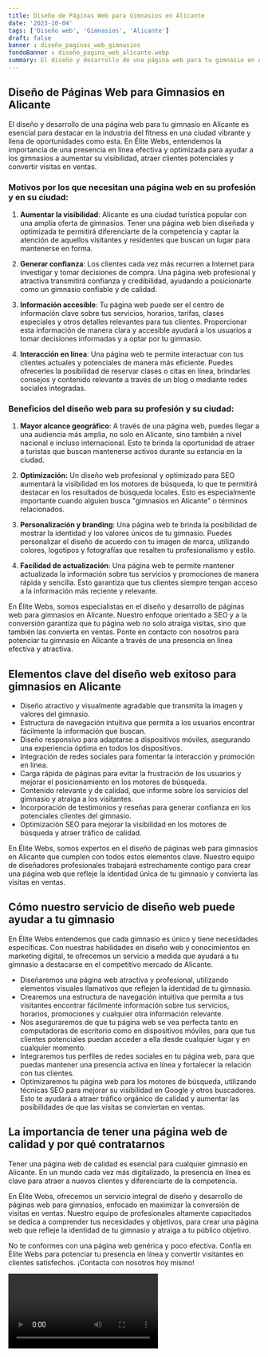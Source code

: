 ```yaml
---
title: Diseño de Páginas Web para Gimnasios en Alicante
date: '2023-10-04'
tags: ['Diseño web', 'Gimnasios', 'Alicante']
draft: false
banner : diseño_paginas_web_gimnasios
fondoBanner : diseño_pagina_web_alicante.webp
summary: El diseño y desarrollo de una página web para tu gimnasio en Alicante es esencial para destacar en la industria del fitness en una ciudad vibrante y llena de oportunidades como esta. En Élite Webs, entendemos la importancia de una presencia en línea efectiva y optimizada para ayudar a los gimnasios a aumentar su visibilidad, atraer clientes potenciales y convertir visitas en ventas.
---
```


## Diseño de Páginas Web para Gimnasios en Alicante

El diseño y desarrollo de una página web para tu gimnasio en Alicante es esencial para destacar en la industria del fitness en una ciudad vibrante y llena de oportunidades como esta. En Élite Webs, entendemos la importancia de una presencia en línea efectiva y optimizada para ayudar a los gimnasios a aumentar su visibilidad, atraer clientes potenciales y convertir visitas en ventas.

### Motivos por los que necesitan una página web en su profesión y en su ciudad:

1. **Aumentar la visibilidad**: Alicante es una ciudad turística popular con una amplia oferta de gimnasios. Tener una página web bien diseñada y optimizada te permitirá diferenciarte de la competencia y captar la atención de aquellos visitantes y residentes que buscan un lugar para mantenerse en forma.

2. **Generar confianza**: Los clientes cada vez más recurren a Internet para investigar y tomar decisiones de compra. Una página web profesional y atractiva transmitirá confianza y credibilidad, ayudando a posicionarte como un gimnasio confiable y de calidad.

3. **Información accesible**: Tu página web puede ser el centro de información clave sobre tus servicios, horarios, tarifas, clases especiales y otros detalles relevantes para tus clientes. Proporcionar esta información de manera clara y accesible ayudará a los usuarios a tomar decisiones informadas y a optar por tu gimnasio.

4. **Interacción en línea**: Una página web te permite interactuar con tus clientes actuales y potenciales de manera más eficiente. Puedes ofrecerles la posibilidad de reservar clases o citas en línea, brindarles consejos y contenido relevante a través de un blog o mediante redes sociales integradas.

### Beneficios del diseño web para su profesión y su ciudad:

1. **Mayor alcance geográfico**: A través de una página web, puedes llegar a una audiencia más amplia, no solo en Alicante, sino también a nivel nacional e incluso internacional. Esto te brinda la oportunidad de atraer a turistas que buscan mantenerse activos durante su estancia en la ciudad.

2. **Optimización:** Un diseño web profesional y optimizado para SEO aumentará la visibilidad en los motores de búsqueda, lo que te permitirá destacar en los resultados de búsqueda locales. Esto es especialmente importante cuando alguien busca "gimnasios en Alicante" o términos relacionados.

3. **Personalización y branding**: Una página web te brinda la posibilidad de mostrar la identidad y los valores únicos de tu gimnasio. Puedes personalizar el diseño de acuerdo con tu imagen de marca, utilizando colores, logotipos y fotografías que resalten tu profesionalismo y estilo.

4. **Facilidad de actualización**: Una página web te permite mantener actualizada la información sobre tus servicios y promociones de manera rápida y sencilla. Esto garantiza que tus clientes siempre tengan acceso a la información más reciente y relevante.

En Élite Webs, somos especialistas en el diseño y desarrollo de páginas web para gimnasios en Alicante. Nuestro enfoque orientado a SEO y a la conversión garantiza que tu página web no solo atraiga visitas, sino que también las convierta en ventas. Ponte en contacto con nosotros para potenciar tu gimnasio en Alicante a través de una presencia en línea efectiva y atractiva.

<GifSeo />

<Cta />

## Elementos clave del diseño web exitoso para gimnasios en Alicante

- Diseño atractivo y visualmente agradable que transmita la imagen y valores del gimnasio.
- Estructura de navegación intuitiva que permita a los usuarios encontrar fácilmente la información que buscan.
- Diseño responsivo para adaptarse a dispositivos móviles, asegurando una experiencia óptima en todos los dispositivos.
- Integración de redes sociales para fomentar la interacción y promoción en línea.
- Carga rápida de páginas para evitar la frustración de los usuarios y mejorar el posicionamiento en los motores de búsqueda.
- Contenido relevante y de calidad, que informe sobre los servicios del gimnasio y atraiga a los visitantes.
- Incorporación de testimonios y reseñas para generar confianza en los potenciales clientes del gimnasio.
- Optimización SEO para mejorar la visibilidad en los motores de búsqueda y atraer tráfico de calidad.

En Élite Webs, somos expertos en el diseño de páginas web para gimnasios en Alicante que cumplen con todos estos elementos clave. Nuestro equipo de diseñadores profesionales trabajará estrechamente contigo para crear una página web que refleje la identidad única de tu gimnasio y convierta las visitas en ventas.

## Cómo nuestro servicio de diseño web puede ayudar a tu gimnasio

En Élite Webs entendemos que cada gimnasio es único y tiene necesidades específicas. Con nuestras habilidades en diseño web y conocimientos en marketing digital, te ofrecemos un servicio a medida que ayudará a tu gimnasio a destacarse en el competitivo mercado de Alicante.

- Diseñaremos una página web atractiva y profesional, utilizando elementos visuales llamativos que reflejen la identidad de tu gimnasio.
- Crearemos una estructura de navegación intuitiva que permita a tus visitantes encontrar fácilmente información sobre tus servicios, horarios, promociones y cualquier otra información relevante.
- Nos aseguraremos de que tu página web se vea perfecta tanto en computadoras de escritorio como en dispositivos móviles, para que tus clientes potenciales puedan acceder a ella desde cualquier lugar y en cualquier momento.
- Integraremos tus perfiles de redes sociales en tu página web, para que puedas mantener una presencia activa en línea y fortalecer la relación con tus clientes.
- Optimizaremos tu página web para los motores de búsqueda, utilizando técnicas SEO para mejorar su visibilidad en Google y otros buscadores. Esto te ayudará a atraer tráfico orgánico de calidad y aumentar las posibilidades de que las visitas se conviertan en ventas.

## La importancia de tener una página web de calidad y por qué contratarnos

Tener una página web de calidad es esencial para cualquier gimnasio en Alicante. En un mundo cada vez más digitalizado, la presencia en línea es clave para atraer a nuevos clientes y diferenciarte de la competencia. 

En Élite Webs, ofrecemos un servicio integral de diseño y desarrollo de páginas web para gimnasios, enfocado en maximizar la conversión de visitas en ventas. Nuestro equipo de profesionales altamente capacitados se dedica a comprender tus necesidades y objetivos, para crear una página web que refleje la identidad de tu gimnasio y atraiga a tu público objetivo.

No te conformes con una página web genérica y poco efectiva. Confía en Élite Webs para potenciar tu presencia en línea y convertir visitantes en clientes satisfechos. ¡Contacta con nosotros hoy mismo!

<Video />

<CtaBot job='Gimnasios' city='Alicante'/>

<Gmaps query='Alicante+españa+maps' />